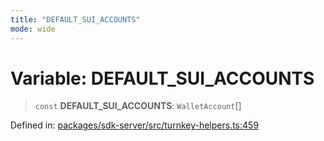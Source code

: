 ```yaml
---
title: "DEFAULT_SUI_ACCOUNTS"
mode: wide
---
```

  
# Variable: DEFAULT\_SUI\_ACCOUNTS

> `const` **DEFAULT\_SUI\_ACCOUNTS**: `WalletAccount`[]

Defined in: [packages/sdk-server/src/turnkey-helpers.ts:459](https://github.com/tkhq/sdk/blob/d88b5e1f9a6cca8e54e61f8a127aa90fcebeaa2e/packages/sdk-server/src/turnkey-helpers.ts#L459)
